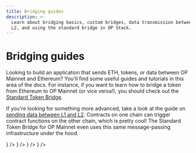 ```yaml
---
title: Bridging guides
description: >-
  Learn about bridging basics, custom bridges, data transmission between L1 and
  L2, and using the standard bridge in OP Stack.
---
```



# Bridging guides

Looking to build an application that sends ETH, tokens, or data between OP Mainnet and Ethereum?
You'll find some useful guides and tutorials in this area of the docs.
For instance, if you want to learn how to bridge a token from Ethereum to OP Mainnet (or vice versa!), you should check out the [Standard Token Bridge](bridging/standard-bridge).

If you're looking for something more advanced, take a look at the guide on [sending data between L1 and L2](bridging/messaging).
Contracts on one chain can trigger contract functions on the other chain, which is pretty cool!
The Standard Token Bridge for OP Mainnet even uses this same message-passing infrastructure under the hood.

<CardGroup>
  <Card title="Bridging basics" href="/app-developers/bridging/basics" icon={<img src="/img/icons/shapes.svg" />} />
    <Card title="Standard bridge" href="/app-developers/bridging/standard-bridge" icon={<img src="/img/icons/shapes.svg" />} />
  <Card title="Custom bridges" href="/app-developers/bridging/custom-bridge" icon={<img src="/img/icons/shapes.svg" />} />
  <Card title="Sending data between L1 and L2" href="/app-developers/bridging/messaging" icon={<img src="/img/icons/shapes.svg" />} />
</CardGroup>
